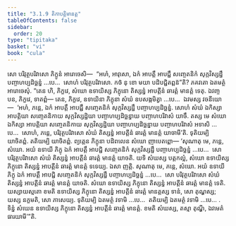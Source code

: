 ```yaml
---
title: "3.1.9 តិកាបត្តិមានត្ត"
tableOfContents: false
sidebar:
  order: 20
type: "tipitaka"
basket: "vi"
book: "cula"
---
```



<DynamicBreadcrumb />

<Division number="114" book="cula">

<Paragraph number="550" book="cula">
សោ បរិវុត្ថបរិវាសោ ភិក្ខូនំ អារោចេសិ—  “អហំ, អាវុសោ, ឯកំ អាបត្តឹ អាបជ្ជឹ សញ្ចេតនិកំ សុក្កវិស្សដ្ឋឹ បញ្ចាហប្បដិច្ឆន្នំ …បេ…  សោហំ បរិវុត្ថបរិវាសោ. កថំ នុ ខោ មយា បដិបជ្ជិតព្ពន៑”តិ? ភគវតោ ឯតមត្ថំ អារោចេសុំ. “តេន ហិ, ភិក្ខវេ, សំឃោ ឧទាយិស្ស ភិក្ខុនោ តិស្សន្នំ អាបត្តីនំ ឆារត្តំ មានត្តំ ទេតុ. ឯវញ្ច បន, ភិក្ខវេ, ទាតព្ពំ—
</Paragraph>

<Paragraph number="551" book="cula">
តេន, ភិក្ខវេ, ឧទាយិនា ភិក្ខុនា សំឃំ ឧបសង្កមិត្វា …បេ…  ឯវមស្ស វចនីយោ—  ‘អហំ, ភន្តេ, ឯកំ អាបត្តឹ អាបជ្ជឹ សញ្ចេតនិកំ សុក្កវិស្សដ្ឋឹ បញ្ចាហប្បដិច្ឆន្នំ. សោហំ សំឃំ ឯកិស្សា អាបត្តិយា សញ្ចេតនិកាយ សុក្កវិស្សដ្ឋិយា បញ្ចាហប្បដិច្ឆន្នាយ បញ្ចាហបរិវាសំ យាចឹ. តស្ស មេ សំឃោ ឯកិស្សា អាបត្តិយា សញ្ចេតនិកាយ សុក្កវិស្សដ្ឋិយា បញ្ចាហប្បដិច្ឆន្នាយ បញ្ចាហបរិវាសំ អទាសិ …បេ…  សោហំ, ភន្តេ, បរិវុត្ថបរិវាសោ សំឃំ តិស្សន្នំ អាបត្តីនំ ឆារត្តំ មានត្តំ យាចាមី’តិ. ទុតិយម្បិ យាចិតព្ពំ. តតិយម្បិ យាចិតព្ពំ. ព្យត្តេន ភិក្ខុនា បដិពលេន សំឃោ ញាបេតព្ពោ—
</Paragraph>

</Division>
<Division number="115" book="cula">

<Paragraph number="552" book="cula">
‘សុណាតុ មេ, ភន្តេ, សំឃោ. អយំ ឧទាយី ភិក្ខុ ឯកំ អាបត្តឹ អាបជ្ជិ សញ្ចេតនិកំ សុក្កវិស្សដ្ឋឹ បញ្ចាហប្បដិច្ឆន្នំ …បេ…  សោ បរិវុត្ថបរិវាសោ សំឃំ តិស្សន្នំ អាបត្តីនំ ឆារត្តំ មានត្តំ យាចតិ. យទិ សំឃស្ស បត្តកល្លំ, សំឃោ ឧទាយិស្ស ភិក្ខុនោ តិស្សន្នំ អាបត្តីនំ ឆារត្តំ មានត្តំ ទទេយ្យ. ឯសា ញត្តិ.
</Paragraph>

<Paragraph number="553" book="cula">
សុណាតុ មេ, ភន្តេ, សំឃោ. អយំ ឧទាយី ភិក្ខុ ឯកំ អាបត្តឹ អាបជ្ជិ សញ្ចេតនិកំ សុក្កវិស្សដ្ឋឹ បញ្ចាហប្បដិច្ឆន្នំ …បេ…  សោ បរិវុត្ថបរិវាសោ សំឃំ តិស្សន្នំ អាបត្តីនំ ឆារត្តំ មានត្តំ យាចតិ. សំឃោ ឧទាយិស្ស ភិក្ខុនោ តិស្សន្នំ អាបត្តីនំ ឆារត្តំ មានត្តំ ទេតិ. យស្សាយស្មតោ ខមតិ ឧទាយិស្ស ភិក្ខុនោ តិស្សន្នំ អាបត្តីនំ ឆារត្តំ មានត្តស្ស ទានំ, សោ តុណ្ហស្ស; យស្ស នក្ខមតិ, សោ ភាសេយ្យ.
</Paragraph>

<Paragraph number="554" book="cula">
ទុតិយម្បិ ឯតមត្ថំ វទាមិ …បេ…  តតិយម្បិ ឯតមត្ថំ វទាមិ …បេ… .
</Paragraph>

<Paragraph number="555" book="cula">
ទិន្នំ សំឃេន ឧទាយិស្ស ភិក្ខុនោ តិស្សន្នំ អាបត្តីនំ ឆារត្តំ មានត្តំ. ខមតិ សំឃស្ស, តស្មា តុណ្ហី, ឯវមេតំ ធារយាមី’”តិ.
</Paragraph>
</Division>